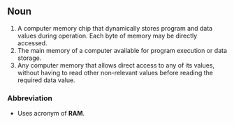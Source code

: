 == Noun ==
#A computer memory chip that dynamically stores program and data values during operation. Each byte of memory may be directly accessed.
#The main memory of a computer available for program execution or data storage.
#Any computer memory that allows direct access to any of its values, without having to read other non-relevant values before reading the required data value.
=== Abbreviation ===
*Uses acronym of '''RAM'''.